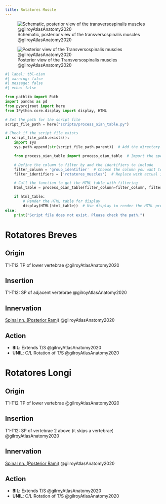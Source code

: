 ```yaml
---
title: Rotatores Muscle
---
```



![Schematic, posterior view of the transversospinalis muscles @gilroyAtlasAnatomy2020](/The Archive/Anatomy/Muscles/Muscles of the back/Transversospinalis Muscles/images/gilroyatlas 3.11ABC schematic transversospinalis muscles posterior view.png)

![Posterior view of the Transversospinalis muscles @gilroyAtlasAnatomy2020](/The Archive/Anatomy/Muscles/Muscles of the back/images/313a Deep intrinsic back muscles.png)

```python
#| label: tbl-oian
#| warning: false
#| message: false
#| echo: false

from pathlib import Path
import pandas as pd
from pyprojroot import here
from IPython.core.display import display, HTML

# Set the path for the script file
script_file_path = here("scripts/process_oian_table.py")

# Check if the script file exists
if script_file_path.exists():
    import sys
    sys.path.append(str(script_file_path.parent))  # Add the directory of the script to the system path

    from process_oian_table import process_oian_table  # Import the specific function

    # Define the column to filter by and the identifiers to include
    filter_column = 'group_identifier'  # Choose the column you want to filter by
    filter_identifiers = ['rotatores_muscles']  # Replace with actual identifiers you want to include

    # Call the function to get the HTML table with filtering
    html_table = process_oian_table(filter_column=filter_column, filter_identifiers=filter_identifiers)

    if html_table:
        # Render the HTML table for display
        display(HTML(html_table))  # Use display to render the HTML properly
else:
    print("Script file does not exist. Please check the path.")

```

# Rotatores Breves
## Origin {#origin}
T1-T12 TP of lower vertebrae @gilroyAtlasAnatomy2020

## Insertion {#insertion} 
T1-T12: SP of adjacent vertebrae @gilroyAtlasAnatomy2020

## Innervation {#innervation}
[Spinal nn. (Posterior Rami)]({{< var ref-spinal-nerves.path >}}) @gilroyAtlasAnatomy2020

## Action {#action}

- **BIL**: Extends T/S @gilroyAtlasAnatomy2020
- **UNIL**: C/L Rotation of T/S @gilroyAtlasAnatomy2020


# Rotatores Longi
## Origin {#origin}
T1-T12 TP of lower vertebrae @gilroyAtlasAnatomy2020

## Insertion {#insertion} 
T1-T12: SP of vertebrae 2 above (it skips a vertebrae) @gilroyAtlasAnatomy2020

## Innervation {#innervation}
[Spinal nn. (Posterior Rami)]({{< var ref-spinal-nerves.path >}}) @gilroyAtlasAnatomy2020

## Action {#action}

- **BIL**: Extends T/S @gilroyAtlasAnatomy2020
- **UNIL**: C/L Rotation of T/S @gilroyAtlasAnatomy2020